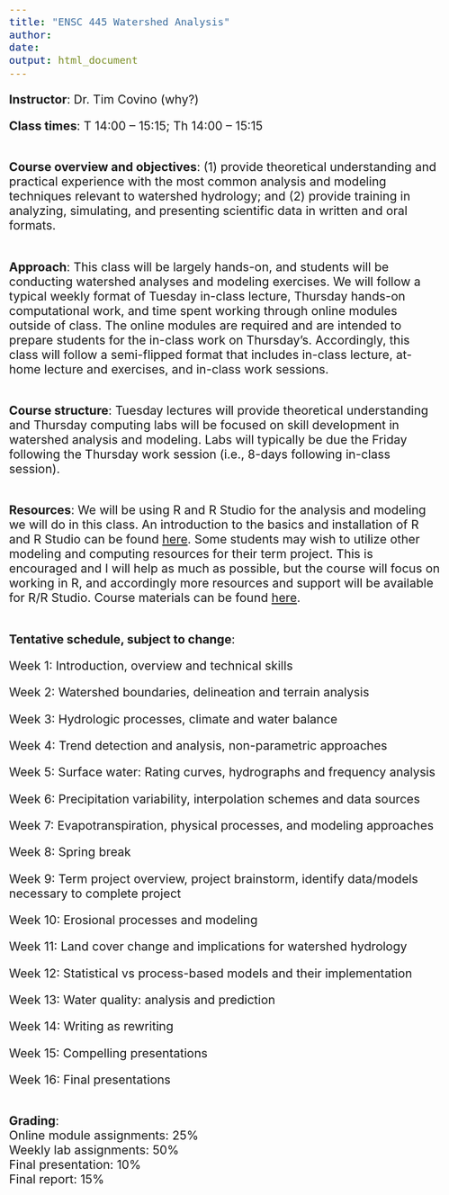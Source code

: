 ```yaml
---
title: "ENSC 445 Watershed Analysis"
author: 
date: 
output: html_document
---
```

<style type="text/css">
  body{
  font-size: 16pt;
}
</style>


**Instructor**: Dr. Tim Covino (why?)

**Class times**: T 14:00 – 15:15; Th 14:00 – 15:15

<br>
**Course overview and objectives**: (1) provide theoretical understanding and practical experience with the most common analysis and modeling techniques relevant to watershed hydrology; and (2) provide training in analyzing, simulating, and presenting scientific data in written and oral formats.

<br>
**Approach**: This class will be largely hands-on, and students will be conducting watershed analyses and modeling exercises. We will follow a typical weekly format of Tuesday in-class lecture, Thursday hands-on computational work, and time spent working through online modules outside of class. The online modules are required and are intended to prepare students for the in-class work on Thursday’s. Accordingly, this class will follow a semi-flipped format that includes in-class lecture, at-home lecture and exercises, and in-class work sessions. 

<br>
**Course structure**: Tuesday lectures will provide theoretical understanding and Thursday computing labs will be focused on skill development in watershed analysis and modeling. Labs will typically be due the Friday following the Thursday work session (i.e., 8-days following in-class session).  

<br>
**Resources**: We will be using R and R Studio for the analysis and modeling we will do in this class. An introduction to the basics and installation of R and R Studio can be found [here](https://csu-r.github.io/Module1/install-r-r-studio.html){target="_blank"}. Some students may wish to utilize other modeling and computing resources for their term project. This is encouraged and I will help as much as possible, but the course will focus on working in R, and accordingly more resources and support will be available for R/R Studio. Course materials can be found [here](https://tpcovino.github.io/Git_home/watershed_analysis/index.html){target="_blank"}.   

<br>
**Tentative schedule, subject to change**:

Week 1: Introduction, overview and technical skills

Week 2: Watershed boundaries, delineation and terrain analysis

Week 3: Hydrologic processes, climate and water balance

Week 4: Trend detection and analysis, non-parametric approaches

Week 5: Surface water: Rating curves, hydrographs and frequency analysis

Week 6: Precipitation variability, interpolation schemes and data sources

Week 7: Evapotranspiration, physical processes, and modeling approaches

Week 8: Spring break

Week 9: Term project overview, project brainstorm, identify data/models necessary to complete project

Week 10: Erosional processes and modeling

Week 11: Land cover change and implications for watershed hydrology

Week 12: Statistical vs process-based models and their implementation

Week 13: Water quality: analysis and prediction

Week 14: Writing as rewriting

Week 15: Compelling presentations

Week 16: Final presentations

<br>
**Grading**:<br>
Online module assignments: 25% <br>
Weekly lab assignments: 50% <br>
Final presentation: 10% <br>
Final report: 15% <br>



